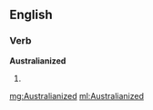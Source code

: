 ==English==

===Verb===
'''Australianized'''

# {{past of|Australianize}}

[[mg:Australianized]]
[[ml:Australianized]]